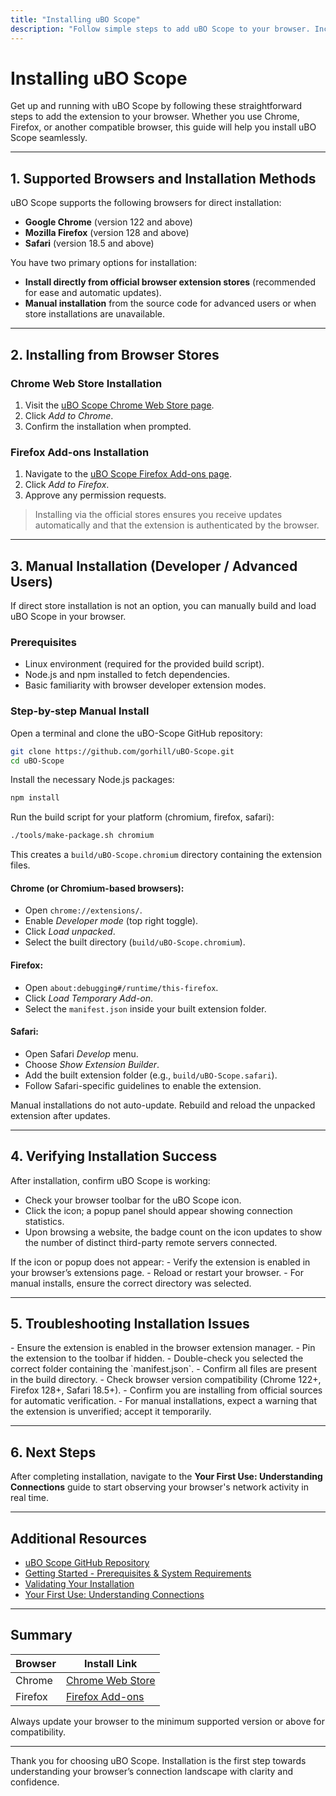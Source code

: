 ```yaml
---
title: "Installing uBO Scope"
description: "Follow simple steps to add uBO Scope to your browser. Includes direct links to Chrome Web Store and Firefox Add-ons, along with guidance for manual installation if needed. This page ensures users can confidently install the extension regardless of browser."
---
```


# Installing uBO Scope

Get up and running with uBO Scope by following these straightforward steps to add the extension to your browser. Whether you use Chrome, Firefox, or another compatible browser, this guide will help you install uBO Scope seamlessly.

---

## 1. Supported Browsers and Installation Methods

uBO Scope supports the following browsers for direct installation:

- **Google Chrome** (version 122 and above)
- **Mozilla Firefox** (version 128 and above)
- **Safari** (version 18.5 and above)

You have two primary options for installation:

- **Install directly from official browser extension stores** (recommended for ease and automatic updates).
- **Manual installation** from the source code for advanced users or when store installations are unavailable.

---

## 2. Installing from Browser Stores

### Chrome Web Store Installation

1. Visit the [uBO Scope Chrome Web Store page](https://chromewebstore.google.com/detail/ubo-scope/bbdpgcaljkaaigfcomhidmneffjjjfgp).
2. Click _Add to Chrome_.
3. Confirm the installation when prompted.

### Firefox Add-ons Installation

1. Navigate to the [uBO Scope Firefox Add-ons page](https://addons.mozilla.org/firefox/addon/ubo-scope/).
2. Click _Add to Firefox_.
3. Approve any permission requests.

> <Tip>
> Installing via the official stores ensures you receive updates automatically and that the extension is authenticated by the browser.
> </Tip>

---

## 3. Manual Installation (Developer / Advanced Users)

If direct store installation is not an option, you can manually build and load uBO Scope in your browser.

### Prerequisites

- Linux environment (required for the provided build script).
- Node.js and npm installed to fetch dependencies.
- Basic familiarity with browser developer extension modes.

### Step-by-step Manual Install

<Steps>
<Step title="Clone the Repository">
Open a terminal and clone the uBO-Scope GitHub repository:

```bash
git clone https://github.com/gorhill/uBO-Scope.git
cd uBO-Scope
```
</Step>
<Step title="Install Dependencies">
Install the necessary Node.js packages:

```bash
npm install
```
</Step>
<Step title="Build the Extension Package">
Run the build script for your platform (chromium, firefox, safari):

```bash
./tools/make-package.sh chromium
```

This creates a `build/uBO-Scope.chromium` directory containing the extension files.
</Step>
<Step title="Load Extension into Browser">

#### Chrome (or Chromium-based browsers):

- Open `chrome://extensions/`.
- Enable _Developer mode_ (top right toggle).
- Click _Load unpacked_.
- Select the built directory (`build/uBO-Scope.chromium`).

#### Firefox:

- Open `about:debugging#/runtime/this-firefox`.
- Click _Load Temporary Add-on_.
- Select the `manifest.json` inside your built extension folder.

#### Safari:

- Open Safari _Develop_ menu.
- Choose _Show Extension Builder_.
- Add the built extension folder (e.g., `build/uBO-Scope.safari`).
- Follow Safari-specific guidelines to enable the extension.

</Step>
</Steps>

<Tip>
Manual installations do not auto-update. Rebuild and reload the unpacked extension after updates.
</Tip>

---

## 4. Verifying Installation Success

After installation, confirm uBO Scope is working:

- Check your browser toolbar for the uBO Scope icon.
- Click the icon; a popup panel should appear showing connection statistics.
- Upon browsing a website, the badge count on the icon updates to show the number of distinct third-party remote servers connected.

<Check>
If the icon or popup does not appear:
- Verify the extension is enabled in your browser’s extensions page.
- Reload or restart your browser.
- For manual installs, ensure the correct directory was selected.
</Check>

---

## 5. Troubleshooting Installation Issues

<AccordionGroup title="Common Installation Challenges">
<Accordion title="Extension Not Showing in Toolbar">
- Ensure the extension is enabled in the browser extension manager.
- Pin the extension to the toolbar if hidden.
</Accordion>
<Accordion title="Manual Installation Fails to Load">
- Double-check you selected the correct folder containing the `manifest.json`.
- Confirm all files are present in the build directory.
- Check browser version compatibility (Chrome 122+, Firefox 128+, Safari 18.5+).
</Accordion>
<Accordion title="Permissions or Warnings on Install">
- Confirm you are installing from official sources for automatic verification.
- For manual installations, expect a warning that the extension is unverified; accept it temporarily.
</Accordion>
</AccordionGroup>

---

## 6. Next Steps

After completing installation, navigate to the **Your First Use: Understanding Connections** guide to start observing your browser's network activity in real time.

---

## Additional Resources

- [uBO Scope GitHub Repository](https://github.com/gorhill/uBO-Scope)
- [Getting Started - Prerequisites & System Requirements](../installation-basics/prerequisites-system-requirements)
- [Validating Your Installation](../installation-basics/validating-installation)
- [Your First Use: Understanding Connections](../first-use-config/getting-started-using)


---

## Summary

| Browser | Install Link |
|---------|--------------|
| Chrome  | [Chrome Web Store](https://chromewebstore.google.com/detail/ubo-scope/bbdpgcaljkaaigfcomhidmneffjjjfgp) |
| Firefox | [Firefox Add-ons](https://addons.mozilla.org/firefox/addon/ubo-scope/) |

<Note>
Always update your browser to the minimum supported version or above for compatibility.
</Note>

---

Thank you for choosing uBO Scope. Installation is the first step towards understanding your browser’s connection landscape with clarity and confidence.